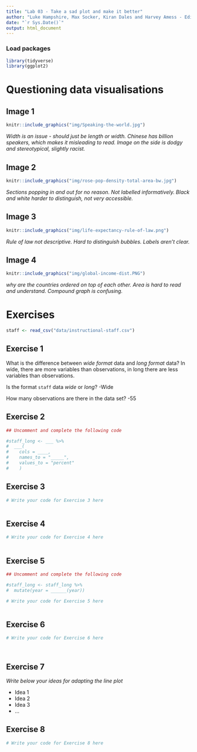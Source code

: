 ```yaml
---
title: "Lab 03 - Take a sad plot and make it better"
author: "Luke Hampshire, Max Socker, Kiran Dales and Harvey Amess - Edinburgh's best coders"
date: "`r Sys.Date()`"
output: html_document
---
```


### Load packages

```r
library(tidyverse)
library(ggplot2)
```


# Questioning data visualisations

## Image 1

```r
knitr::include_graphics("img/Speaking-the-world.jpg")
```

_Width is an issue - should just be length or width. Chinese has billion speakers, which makes it misleading to read. Image on the side is dodgy and stereotypical, slightly racist._





## Image 2

```r
knitr::include_graphics("img/rose-pop-density-total-area-bw.jpg")
```

_Sections popping in and out for no reason. Not labelled informatively. Black and white harder to distinguish, not very accessible._




## Image 3

```r
knitr::include_graphics("img/life-expectancy-rule-of-law.png")
```

_Rule of law not descriptive. Hard to distinguish bubbles. Labels aren't clear._




## Image 4

```r
knitr::include_graphics("img/global-income-dist.PNG")
```

_why are the countries ordered on top of each other. Area is hard to read and understand. Compound graph is confusing._





# Exercises

```r
staff <- read_csv("data/instructional-staff.csv")
```


## Exercise 1

What is the difference between *wide format* data and *long format* data?
In wide, there are more variables than observations, in long there are less variables than observations. 

Is the format `staff` data *wide* or *long*?
-Wide

How many observations are there in the data set?
-55



## Exercise 2

```r
## Uncomment and complete the following code

#staff_long <- ___ %>%
#  ___(
#    cols = ____, 
#    names_to = "_____",
#    values_to = "percent"
#    )

```


## Exercise 3

```r
# Write your code for Exercise 3 here



```

## Exercise 4

```r
# Write your code for Exercise 4 here



```

## Exercise 5

```r
## Uncomment and complete the following code

#staff_long <- staff_long %>%
#  mutate(year = ______(year))
```


```r
# Write your code for Exercise 5 here



```

## Exercise 6

```r
# Write your code for Exercise 6 here




```

## Exercise 7

_Write below your ideas for adapting the line plot_

* Idea 1
* Idea 2
* Idea 3
* ...


## Exercise 8

```r
# Write your code for Exercise 8 here



```

